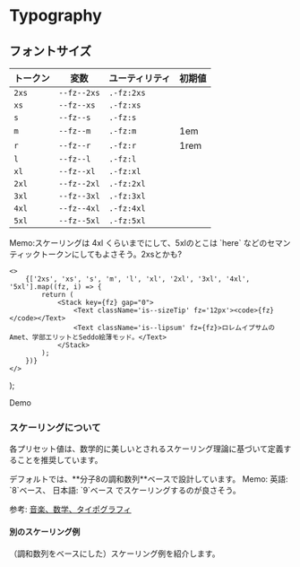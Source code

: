 
# Typography


## フォントサイズ

|トークン|変数|ユーティリティ|初期値|
|---|---|---|---|
|`2xs`|`--fz--2xs`|`.-fz:2xs`||
|`xs`|`--fz--xs`|`.-fz:xs`||
|`s`|`--fz--s`|`.-fz:s`||
|`m`|`--fz--m`|`.-fz:m`|1em|
|`r`|`--fz--r`|`.-fz:r`|1rem|
|`l`|`--fz--l`|`.-fz:l`||
|`xl`|`--fz--xl`|`.-fz:xl`||
|`2xl`|`--fz--2xl`|`.-fz:2xl`||
|`3xl`|`--fz--3xl`|`.-fz:3xl`||
|`4xl`|`--fz--4xl`|`.-fz:4xl`||
|`5xl`|`--fz--5xl`|`.-fz:5xl`||


<Alert>
	Memo:スケーリングは 4xl くらいまでにして、5xlのとこは `here` などのセマンティックトークンにしてもよさそう。2xsとかも?
</Alert>


	<>
		{['2xs', 'xs', 's', 'm', 'l', 'xl', '2xl', '3xl', '4xl', '5xl'].map((fz, i) => {
			return (
				<Stack key={fz} gap="0">
					<Text className='is--sizeTip' fz='12px'><code>{fz}</code></Text>
					<Text className='is--lipsum' fz={fz}>ロレムイプサムのAmet、学部エリットとSeddo絵薄モッド。</Text>
				</Stack>
			);
		})}
	</>
);

<Demo>
	<Demo.Title>Demo</Demo.Title>
	<Demo.Preview p={20} flowGap='20'>
		<FzTexts />
	</Demo.Preview>
</Demo>



### スケーリングについて

各プリセット値は、数学的に美しいとされるスケーリング理論に基づいて定義することを推奨しています。

<Alert>
デフォルトでは、**分子8の調和数列**ベースで設計しています。
</Alert>

<Alert>
	Memo: 英語: `8`ベース、 日本語: `9`ベース でスケーリングするのが良さそう。
</Alert>

参考: [音楽、数学、タイポグラフィ](https://standard.shiftbrain.com/blog/music-math-typography)


#### 別のスケーリング例

（調和数列をベースにした）スケーリング例を紹介します。

<Script src='/typo.js' />


<Tabs>
	<TabItem label='分子7'>
	<Frame aspect="16/9">
		<Demo>
			<Demo.Preview flowGap='20' className='fzDemo typo-7'>
				<FzTexts />
			</Demo.Preview>
		</Demo>
		</Frame>
	</TabItem>
	<TabItem label='分子8'>
		<Frame aspect="16/9">
		<Demo>
			<Demo.Preview flowGap='20' className='fzDemo typo-8'>
				<FzTexts />
			</Demo.Preview>
		</Demo>
		</Frame>
	</TabItem>
	<TabItem label='分子9'>
		<Frame aspect="16/9">
		<Demo>
			<Demo.Preview flowGap='20' className='fzDemo typo-9'>
				<FzTexts />
			</Demo.Preview>
		</Demo>
		</Frame>
	</TabItem>
</Tabs>


## line-height

Base:  
日本語:1.625 or 1.75 or 1.875 あたりがおすすめ  
英語: 1.5 or 1.625 あたりがおすすめ


<Flex gap={20} fxw='w'>
	<Box>
		|段階トークン|値|
		|---|---|
		|10|1|
		|20|1.125|
		|30|1.25|
		|40|1.375|
		|50|1.5|
		|60|1.625|
		|70|1.75|
		|80|1.875|
		|90|2|
	</Box>
	<Box>
		|トークン|値|
		|---|---|
		|4xs|20|
		|3xs|30|
		|2xs|40|
		|xs|50|
		|s|60|
		|base|70|
		|l|80|
		|xl|90|
	</Box>
</Flex>

<Tabs>
	<TabItem label='日本語'>
	<Demo>
		<Demo.Title>Demo</Demo.Title>
		<Demo.Preview p={20} flowGap='40'>
			<DammyText lang='ja' length='m' lh='1'/>
			<DammyText lang='ja' length='m' lh='1.125'/>
			<DammyText lang='ja' length='m' lh='1.25'/>
			<DammyText lang='ja' length='m' lh='1.375'/>
			<DammyText lang='ja' length='m' lh='1.5'/>
			<DammyText lang='ja' length='m' lh='1.625'/>
			<DammyText lang='ja' length='m' lh='1.75'/>
			<DammyText lang='ja' length='m' lh='1.875'/>
			<DammyText lang='ja' length='m' lh='2'/>
		</Demo.Preview>
	</Demo>
	</TabItem>
	<TabItem label='English'>
	<Demo>
	<Demo.Title>Demo</Demo.Title>
	<Demo.Preview p={20} flowGap='40'>
		<DammyText length='m' lh='1'/>
		<DammyText length='m' lh='1.125'/>
		<DammyText length='m' lh='1.25'/>
		<DammyText length='m' lh='1.375'/>
		<DammyText length='m' lh='1.5'/>
		<DammyText length='m' lh='1.625'/>
		<DammyText length='m' lh='1.75'/>
		<DammyText length='m' lh='1.875'/>
		<DammyText length='m' lh='2'/>
	</Demo.Preview>
</Demo>
	</TabItem>
</Tabs>


## フォントファミリー

- base, code, heading
<Demo>
	<Demo.Title>Demo</Demo.Title>
	<Demo.Preview p={20} flowGap='20'>
		<DammyText />
		<DammyText ff='mono' />
		<DammyText ff='sans' />
		<DammyText ff='serif' />
		<Text ff='emoji'>💡 ✔️ ✅ 👍 ✍️ ⚡ 🚫 Lorem 0123</Text>
		<Text ff='mono'>💡 ✔️ ✅ 👍 ✍️ ⚡ 🚫 Lorem 0123</Text>
		<Text>💡 ✔️ ✅ 👍 ✍️ ⚡ 🚫 Lorem 0123</Text>
	</Demo.Preview>
</Demo>


## letter spacing
letter spacing
<Demo>
	<Demo.Title>Demo</Demo.Title>
	<Demo.Preview p={20} flowGap='20'>
		<Text>Lorem 0123</Text>
		<Text lts="1px">Lorem 0123</Text>
		<Text lts="2px">Lorem 0123</Text>
	</Demo.Preview>
</Demo>



## Headings

<Demo>
	<Demo.Title>Headings</Demo.Title>
	<Demo.Preview p={20} flowGap='20'>
		<h1>Heading 1: <DammyText tag='span' lang='ja' /></h1>
		<h2>Heading 2: <DammyText tag='span' lang='ja' /></h2>
		<h3>Heading 3: <DammyText tag='span' lang='ja' /></h3>
		<h4>Heading 4: <DammyText tag='span' lang='ja' /></h4>
		<p>Paragraph: <DammyText tag='span' lang='ja' /></p>
		<h5>Heading 5: <DammyText tag='span' lang='ja' /></h5>
		<h6>Heading 6: <DammyText tag='span' lang='ja' /></h6>
		
	</Demo.Preview>
</Demo>


<Demo>
	<Demo.Title>Headings</Demo.Title>
	<Demo.Preview p={20} flowGap='20'>
		<h1>Heading 1: <DammyText tag='span' /></h1>
		<h2>Heading 2: <DammyText tag='span' /></h2>
		<h3>Heading 3: <DammyText tag='span' /></h3>
		<h4>Heading 4: <DammyText tag='span' /></h4>
		<p>Paragraph: <DammyText tag='span' /></p>
		<h5>Heading 5: <DammyText tag='span' /></h5>
		<h6>Heading 6: <DammyText tag='span' /></h6>
		
	</Demo.Preview>
</Demo>


## Customize

以下が初期値です。
スタイルシートにコピーして別の値へカスタマイズしてください。

```css filename="your css"
@layer lism-init {
	:root{
		 /* 400px:0.875rem ~ 600:1rem */
		--fz--root: clamp(0.875rem, 0.625rem + 1vw, 1rem);
		--lh--bsae: var(--lh--70);
	}

	h1 {
		--fz: var(--fz--3xl);
		--lh: var(--lh--40);
	}
	h2 {
		--fz: var(--fz--2xl);
		--lh: var(--lh--50);
	}
	h3 {
		--fz: var(--fz--xl);
		--lh: var(--lh--50);
	}
	h4 {
		--fz: var(--fz--l);
		--lh: var(--lh--60);
	}
	h5 {
		--fz: var(--fz--m);
	}
	h6 {
		--fz: var(--fz--s);
		--lh: var(--lh--60);
	}
}

body{
    font-size: 1rem;
    line-height: var(--lh--bsae);
}

```
